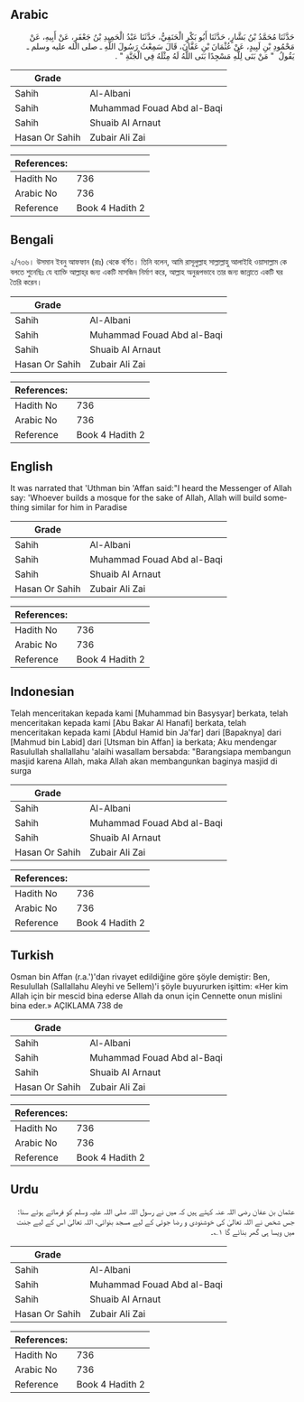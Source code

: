 ## Arabic


<div dir="rtl" lang="ar" style={{fontSize:'larger',backgroundColor:'#f8f9fa',padding:20}}>
حَدَّثَنَا مُحَمَّدُ بْنُ بَشَّارٍ، حَدَّثَنَا أَبُو بَكْرٍ الْحَنَفِيُّ، حَدَّثَنَا عَبْدُ الْحَمِيدِ بْنُ جَعْفَرٍ، عَنْ أَبِيهِ، عَنْ مَحْمُودِ بْنِ لَبِيدٍ، عَنْ عُثْمَانَ بْنِ عَفَّانَ، قَالَ سَمِعْتُ رَسُولَ اللَّهِ ـ صلى الله عليه وسلم ـ يَقُولُ ‏ "‏ مَنْ بَنَى لِلَّهِ مَسْجِدًا بَنَى اللَّهُ لَهُ مِثْلَهُ فِي الْجَنَّةِ ‏"‏ ‏.‏
</div>
<div style={{backgroundColor:'#f8f9fa',padding:20, marginBottom: 10}}><table> <thead> <tr> <th>Grade</th> <th></th> </tr> </thead> <tbody> <tr><td>Sahih</td><td>Al-Albani</td></tr><tr><td>Sahih</td><td>Muhammad Fouad Abd al-Baqi</td></tr><tr><td>Sahih</td><td>Shuaib Al Arnaut</td></tr><tr><td>Hasan Or Sahih</td><td>Zubair Ali Zai</td></tr></tbody></table><table> <thead> <tr> <th>References:</th> <th></th> </tr> </thead> <tbody><tr><td>Hadith No</td><td>736</td></tr><tr><td>Arabic No</td><td>736</td></tr><tr><td>Reference</td><td>Book 4 Hadith 2</td></tr></tbody></table></div>

## Bengali


<div dir="ltr" lang="bn" style={{fontSize:'larger',backgroundColor:'#f8f9fa',padding:20}}>
২/৭৩৬। উসমান ইবনু আফফান (রাঃ) থেকে বর্ণিত। তিনি বলেন, আমি রাসূলুল্লাহ সাল্লাল্লাহু আলাইহি ওয়াসাল্লাম কে বলতে শুনেছিঃ যে ব্যাক্তি আল্লাহ্‌র জন্য একটি মাসজিদ নির্মাণ করে, আল্লাহ অনুরূপভাবে তার জন্য জান্নাতে একটি ঘর তৈরি করেন।
</div>
<div style={{backgroundColor:'#f8f9fa',padding:20, marginBottom: 10}}><table> <thead> <tr> <th>Grade</th> <th></th> </tr> </thead> <tbody> <tr><td>Sahih</td><td>Al-Albani</td></tr><tr><td>Sahih</td><td>Muhammad Fouad Abd al-Baqi</td></tr><tr><td>Sahih</td><td>Shuaib Al Arnaut</td></tr><tr><td>Hasan Or Sahih</td><td>Zubair Ali Zai</td></tr></tbody></table><table> <thead> <tr> <th>References:</th> <th></th> </tr> </thead> <tbody><tr><td>Hadith No</td><td>736</td></tr><tr><td>Arabic No</td><td>736</td></tr><tr><td>Reference</td><td>Book 4 Hadith 2</td></tr></tbody></table></div>

## English


<div dir="ltr" lang="en" style={{fontSize:'larger',backgroundColor:'#f8f9fa',padding:20}}>
It was narrated that 'Uthman bin 'Affan said:"I heard the Messenger of Allah say: 'Whoever builds a mosque for the sake of Allah, Allah will build something similar for him in Paradise
</div>
<div style={{backgroundColor:'#f8f9fa',padding:20, marginBottom: 10}}><table> <thead> <tr> <th>Grade</th> <th></th> </tr> </thead> <tbody> <tr><td>Sahih</td><td>Al-Albani</td></tr><tr><td>Sahih</td><td>Muhammad Fouad Abd al-Baqi</td></tr><tr><td>Sahih</td><td>Shuaib Al Arnaut</td></tr><tr><td>Hasan Or Sahih</td><td>Zubair Ali Zai</td></tr></tbody></table><table> <thead> <tr> <th>References:</th> <th></th> </tr> </thead> <tbody><tr><td>Hadith No</td><td>736</td></tr><tr><td>Arabic No</td><td>736</td></tr><tr><td>Reference</td><td>Book 4 Hadith 2</td></tr></tbody></table></div>

## Indonesian


<div dir="ltr" lang="id" style={{fontSize:'larger',backgroundColor:'#f8f9fa',padding:20}}>
Telah menceritakan kepada kami [Muhammad bin Basysyar] berkata, telah menceritakan kepada kami [Abu Bakar Al Hanafi] berkata, telah menceritakan kepada kami [Abdul Hamid bin Ja'far] dari [Bapaknya] dari [Mahmud bin Labid] dari [Utsman bin Affan] ia berkata; Aku mendengar Rasulullah shallallahu 'alaihi wasallam bersabda: "Barangsiapa membangun masjid karena Allah, maka Allah akan membangunkan baginya masjid di surga
</div>
<div style={{backgroundColor:'#f8f9fa',padding:20, marginBottom: 10}}><table> <thead> <tr> <th>Grade</th> <th></th> </tr> </thead> <tbody> <tr><td>Sahih</td><td>Al-Albani</td></tr><tr><td>Sahih</td><td>Muhammad Fouad Abd al-Baqi</td></tr><tr><td>Sahih</td><td>Shuaib Al Arnaut</td></tr><tr><td>Hasan Or Sahih</td><td>Zubair Ali Zai</td></tr></tbody></table><table> <thead> <tr> <th>References:</th> <th></th> </tr> </thead> <tbody><tr><td>Hadith No</td><td>736</td></tr><tr><td>Arabic No</td><td>736</td></tr><tr><td>Reference</td><td>Book 4 Hadith 2</td></tr></tbody></table></div>

## Turkish


<div dir="ltr" lang="tr" style={{fontSize:'larger',backgroundColor:'#f8f9fa',padding:20}}>
Osman bin Affan (r.a.')'dan rivayet edildiğine göre şöyle demiştir: Ben, Resulullah (Sallallahu Aleyhi ve 5ellem)'i şöyle buyururken işittim: «Her kim Allah için bir mescid bina ederse Allah da onun için Cennette onun mislini bina eder.» AÇIKLAMA 738 de
</div>
<div style={{backgroundColor:'#f8f9fa',padding:20, marginBottom: 10}}><table> <thead> <tr> <th>Grade</th> <th></th> </tr> </thead> <tbody> <tr><td>Sahih</td><td>Al-Albani</td></tr><tr><td>Sahih</td><td>Muhammad Fouad Abd al-Baqi</td></tr><tr><td>Sahih</td><td>Shuaib Al Arnaut</td></tr><tr><td>Hasan Or Sahih</td><td>Zubair Ali Zai</td></tr></tbody></table><table> <thead> <tr> <th>References:</th> <th></th> </tr> </thead> <tbody><tr><td>Hadith No</td><td>736</td></tr><tr><td>Arabic No</td><td>736</td></tr><tr><td>Reference</td><td>Book 4 Hadith 2</td></tr></tbody></table></div>

## Urdu


<div dir="rtl" lang="ur" style={{fontSize:'larger',backgroundColor:'#f8f9fa',padding:20}}>
عثمان بن عفان رضی اللہ عنہ کہتے ہیں کہ میں نے رسول اللہ صلی اللہ علیہ وسلم کو فرماتے ہوئے سنا: جس شخص نے اللہ تعالیٰ کی خوشنودی و رضا جوئی کے لیے مسجد بنوائی، اللہ تعالیٰ اس کے لیے جنت میں ویسا ہی گھر بنائے گا ۱؎۔
</div>
<div style={{backgroundColor:'#f8f9fa',padding:20, marginBottom: 10}}><table> <thead> <tr> <th>Grade</th> <th></th> </tr> </thead> <tbody> <tr><td>Sahih</td><td>Al-Albani</td></tr><tr><td>Sahih</td><td>Muhammad Fouad Abd al-Baqi</td></tr><tr><td>Sahih</td><td>Shuaib Al Arnaut</td></tr><tr><td>Hasan Or Sahih</td><td>Zubair Ali Zai</td></tr></tbody></table><table> <thead> <tr> <th>References:</th> <th></th> </tr> </thead> <tbody><tr><td>Hadith No</td><td>736</td></tr><tr><td>Arabic No</td><td>736</td></tr><tr><td>Reference</td><td>Book 4 Hadith 2</td></tr></tbody></table></div>